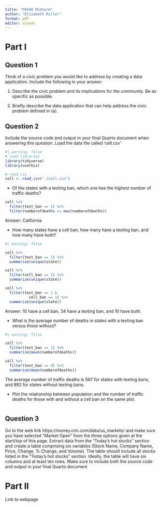 ```yaml
---
title: "PA446 Midterm"
author: "Elizabeth Miller"
format: pdf
editor: visual
---
```


# Part I

## Question 1

Think of a civic problem you would like to address by creating a data application. Include the following in your answer:

1.  Describe the civic problem and its implications for the community. Be as specific as possible.

2.  Briefly describe the data application that can help address the civic problem defined in (a).

## Question 2

Include the source code and output in your final Quarto document when answering this question. Load the data file called ‘cell.csv’

```r
#| warning: false
# load libraries
library(tidyverse)
library(usethis)

# read csv
cell <- read_csv("./cell.csv")
```

-   Of the states with a texting ban, which one has the highest number of traffic deaths?

```r
cell %>%
  filter(text_ban == 1) %>%
  filter(numberofdeaths == max(numberofdeaths))
```

| Answer: California

-   How many states have a cell ban, how many have a texting ban, and how many have both?

```r
#| warning: false

cell %>%
  filter(text_ban == 1) %>%
  summarize(unique(state))

cell %>%
  filter(cell_ban == 1) %>%
  summarize(unique(state))

cell %>%
  filter(text_ban == 1 & 
           cell_ban == 1) %>%
  summarize(unique(state))
```

| Answer: 10 have a cell ban, 34 have a texting ban, and 10 have both.

-   What is the average number of deaths in states with a texting ban versus those without?

```r
#| warning: false

cell %>%
  filter(text_ban == 1) %>%
  summarize(mean(numberofdeaths))

cell %>%
  filter(text_ban == 0) %>%
  summarize(mean(numberofdeaths))
```

| The average number of traffic deaths is 567 for states with texting bans, and 892 for states without texting bans.

-   Plot the relationship between population and the number of traffic deaths for those with and without a cell ban on the same plot.

```r

```

## Question 3

Go to the web link https://money.cnn.com/data/us_markets/ and make sure you have selected “Market Open” from the three options given at the start/top of this page. Extract data from the “Today’s hot stocks” section and create a table comprising six variables (Stock Name, Company Name, Price, Change, % Change, and Volume). The table should include all stocks listed in the “Today’s hot stocks” section. Ideally, the table will have six columns and at least ten rows. Make sure to include both the source code and output in your final Quarto document

# Part II

Link to webpage
